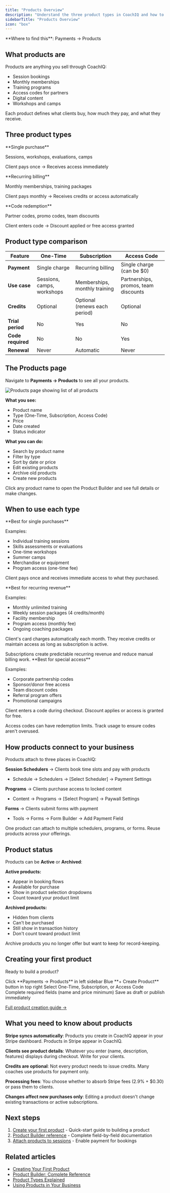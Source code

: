 ```yaml
---
title: "Products Overview"
description: "Understand the three product types in CoachIQ and how to use them to monetize your coaching business"
sidebarTitle: "Products Overview"
icon: "box"
---
```


<Info>
**Where to find this**: Payments → Products
</Info>

## What products are

Products are anything you sell through CoachIQ:
- Session bookings
- Monthly memberships
- Training programs
- Access codes for partners
- Digital content
- Workshops and camps

Each product defines what clients buy, how much they pay, and what they receive.

## Three product types

<CardGroup cols={3}>
<Card title="One-Time" icon="credit-card">
**Single purchase**

Sessions, workshops, evaluations, camps

Client pays once → Receives access immediately
</Card>

<Card title="Subscription" icon="rotate">
**Recurring billing**

Monthly memberships, training packages

Client pays monthly → Receives credits or access automatically
</Card>

<Card title="Access Code" icon="ticket">
**Code redemption**

Partner codes, promo codes, team discounts

Client enters code → Discount applied or free access granted
</Card>
</CardGroup>

## Product type comparison

| Feature | One-Time | Subscription | Access Code |
|---------|----------|--------------|-------------|
| **Payment** | Single charge | Recurring billing | Single charge (can be $0) |
| **Use case** | Sessions, camps, workshops | Memberships, monthly training | Partnerships, promos, team discounts |
| **Credits** | Optional | Optional (renews each period) | Optional |
| **Trial period** | No | Yes | No |
| **Code required** | No | No | Yes |
| **Renewal** | Never | Automatic | Never |

## The Products page

Navigate to **Payments → Products** to see all your products.

<Frame>
<img src="/images/payments/products-list-view.png" alt="Products page showing list of all products" />
</Frame>

**What you see:**
- Product name
- Type (One-Time, Subscription, Access Code)
- Price
- Date created
- Status indicator

**What you can do:**
- Search by product name
- Filter by type
- Sort by date or price
- Edit existing products
- Archive old products
- Create new products

<Tip>
Click any product name to open the Product Builder and see full details or make changes.
</Tip>

## When to use each type

<Tabs>
<Tab title="One-Time Products">
**Best for single purchases**

Examples:
- Individual training sessions
- Skills assessments or evaluations
- One-time workshops
- Summer camps
- Merchandise or equipment
- Program access (one-time fee)

Client pays once and receives immediate access to what they purchased.
</Tab>

<Tab title="Subscription Products">
**Best for recurring revenue**

Examples:
- Monthly unlimited training
- Weekly session packages (4 credits/month)
- Facility membership
- Program access (monthly fee)
- Ongoing coaching packages

Client's card charges automatically each month. They receive credits or maintain access as long as subscription is active.

<Check>
Subscriptions create predictable recurring revenue and reduce manual billing work.
</Check>
</Tab>

<Tab title="Access Code Products">
**Best for special access**

Examples:
- Corporate partnership codes
- Sponsor/donor free access
- Team discount codes
- Referral program offers
- Promotional campaigns

Client enters a code during checkout. Discount applies or access is granted for free.

<Info>
Access codes can have redemption limits. Track usage to ensure codes aren't overused.
</Info>
</Tab>
</Tabs>

## How products connect to your business

Products attach to three places in CoachIQ:

**Session Schedulers** → Clients book time slots and pay with products
- Schedule → Schedulers → [Select Scheduler] → Payment Settings

**Programs** → Clients purchase access to locked content
- Content → Programs → [Select Program] → Paywall Settings

**Forms** → Clients submit forms with payment
- Tools → Forms → Form Builder → Add Payment Field

<Note>
One product can attach to multiple schedulers, programs, or forms. Reuse products across your offerings.
</Note>

## Product status

Products can be **Active** or **Archived**:

**Active products:**
- Appear in booking flows
- Available for purchase
- Show in product selection dropdowns
- Count toward your product limit

**Archived products:**
- Hidden from clients
- Can't be purchased
- Still show in transaction history
- Don't count toward product limit

Archive products you no longer offer but want to keep for record-keeping.

## Creating your first product

Ready to build a product?

<Steps>
<Step title="Go to Products page">
Click **Payments → Products** in left sidebar
</Step>

<Step title="Click Create Product">
Blue **+ Create Product** button in top right
</Step>

<Step title="Choose product type">
Select One-Time, Subscription, or Access Code
</Step>

<Step title="Fill out Product Builder">
Complete required fields (name and price minimum)
</Step>

<Step title="Save or Publish">
Save as draft or publish immediately
</Step>
</Steps>

[Full product creation guide →](/payments/creating-first-product)

## What you need to know about products

**Stripe syncs automatically**: Products you create in CoachIQ appear in your Stripe dashboard. Products in Stripe appear in CoachIQ.

**Clients see product details**: Whatever you enter (name, description, features) displays during checkout. Write for your clients.

**Credits are optional**: Not every product needs to issue credits. Many coaches use products for payment only.

**Processing fees**: You choose whether to absorb Stripe fees (2.9% + $0.30) or pass them to clients.

**Changes affect new purchases only**: Editing a product doesn't change existing transactions or active subscriptions.

## Next steps

1. [Create your first product](/payments/creating-first-product) - Quick-start guide to building a product
2. [Product Builder reference](/payments/product-builder-reference) - Complete field-by-field documentation
3. [Attach products to sessions](/payments/products-integration) - Enable payment for bookings

## Related articles

- [Creating Your First Product](/payments/creating-first-product)
- [Product Builder: Complete Reference](/payments/product-builder-reference)
- [Product Types Explained](/payments/product-types)
- [Using Products in Your Business](/payments/products-integration)